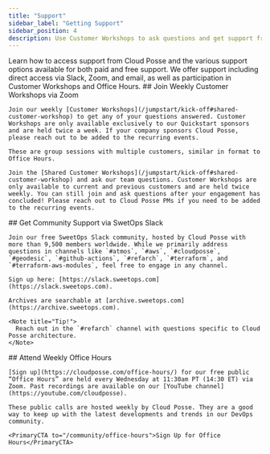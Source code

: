 ```yaml
---
title: "Support"
sidebar_label: "Getting Support"
sidebar_position: 4
description: Use Customer Workshops to ask questions and get support from Cloud Posse
---
```


<Intro>
  Learn how to access support from Cloud Posse and the various support options available for both paid and free support. We offer support including direct access via Slack, Zoom, and email, as well as participation in Customer Workshops and Office Hours.
</Intro>

<Steps>
  <Step>
    ## <StepNumber/> Join Weekly Customer Workshops via Zoom

    Join our weekly [Customer Workshops](/jumpstart/kick-off#shared-customer-workshop) to get any of your questions answered. Customer Workshops are only available exclusively to our Quickstart sponsors and are held twice a week. If your company sponsors Cloud Posse, please reach out to be added to the recurring events.

    These are group sessions with multiple customers, similar in format to Office Hours.

    Join the [Shared Customer Workshops](/jumpstart/kick-off#shared-customer-workshop) and ask our team questions. Customer Workshops are only available to current and previous customers and are held twice weekly. You can still join and ask questions after your engagement has concluded! Please reach out to Cloud Posse PMs if you need to be added to the recurring events.
  </Step>

  <Step>
    ## <StepNumber/> Get Community Support via SwetOps Slack

    Join our free SweetOps Slack community, hosted by Cloud Posse with more than 9,500 members worldwide. While we primarily address questions in channels like `#atmos`, `#aws`, `#cloudposse`, `#geodesic`, `#github-actions`, `#refarch`, `#terraform`, and `#terraform-aws-modules`, feel free to engage in any channel.

    Sign up here: [https://slack.sweetops.com](https://slack.sweetops.com).

    Archives are searchable at [archive.sweetops.com](https://archive.sweetops.com).

    <Note title="Tip!">
      Reach out in the `#refarch` channel with questions specific to Cloud Posse architecture.
    </Note>
  </Step>

  <Step>
    ## <StepNumber/> Attend Weekly Office Hours

    [Sign up](https://cloudposse.com/office-hours/) for our free public “Office Hours” are held every Wednesday at 11:30am PT (14:30 ET) via Zoom. Past recordings are available on our [YouTube channel](https://youtube.com/cloudposse).

    These public calls are hosted weekly by Cloud Posse. They are a good way to keep up with the latest developments and trends in our DevOps community.

    <PrimaryCTA to="/community/office-hours">Sign Up for Office Hours</PrimaryCTA>
  </Step>
</Steps>
